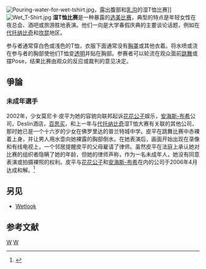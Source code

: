 {{多個問題|
{{roughtranslation|time=2013-10-29T15:18:07+00:00}}
{{Globalize|area=美国}}
{{expand|time=2009-09-17T13:45:22+00:00}}
}}
[[File:Pouring-water-for-wet-tshirt.jpg|thumb]]，露出腹部和[[乳沟|乳沟]]的湿T恤比赛]] 
[[File:Wet_T-Shirt.jpg|thumb]]
'''湿T恤比赛'''是一种暴露的[[选美比赛|选美比赛]]，典型的特点是年轻女性在夜总会、酒吧或旅游胜地表演。他们一向是大学春假庆典的主要谈论话题，例如在[[代托纳比奇_(佛罗里达州)|代托纳比奇]]和[[坎昆|坎昆]]地区。

参与者通常穿白色或浅色的T恤，衣服下面通常没有[[胸罩|胸罩]]或其他衣着。将水喷或浇在参与者的胸部使他们T恤变[[透明|透明]]并贴在胸部。参赛者可以轮流在观众面前[[跳舞|跳舞]]或摆Pose，结果比赛由观众的反应或裁判的意见决定。

== 爭論 ==
=== 未成年選手 ===
2002年，少女莫尼卡·皮平为她的容貌向联邦起诉[[花花公子|花花公子]]娱乐，[[安海斯-布希|安海斯-布希]]公司，Deslin酒店，[[百思买|百思买]]，和上一年与[[代托纳比奇_(佛罗里达州)|代托纳比奇]]湿T恤大赛有关联的其他公司，那时她已是一个十六岁的少女在佛罗里达的普兰特城中学。皮平在跳舞比赛中赤裸着上身，并让男人用水壶向她裸露的胸部倒水。在她表演后，画面开始出现在录像和有线电视上，一个邻居提醒皮平的父母雇请了律师。虽然皮平在法庭上承认她对比赛的组织者隐瞒了她的年龄，但她的律师声称，作为一名未成年人，她没有同意表演或拍摄裸照的权利。皮平与[[花花公子|花花公子]]和[[安海斯-布希|安海斯-布希]]在内的公司于2006年4月达成和解。<ref>{{cite news|url=http://www.sptimes.com/2006/04/28/Hillsborough/Lawsuit_says_video_ex.shtml/|publisher=St. Petersburg Times|title=Lawsuit says video exploits teen's naivete|date=2006-04-28|accessdate=2009-09-18|archive-date=2010-09-14|archive-url=https://web.archive.org/web/20100914205015/http://www.sptimes.com/2006/04/28/Hillsborough/Lawsuit_says_video_ex.shtml|dead-url=no}}</ref>

== 另见 ==
{{commonscat|Wet T-shirt contests}}
*[[Wetlook|Wetlook]]

== 参考文献 ==
<div class="references-small">
<references />
</div>

[[Category:選美活動|W]]
[[Category:情色|W]]